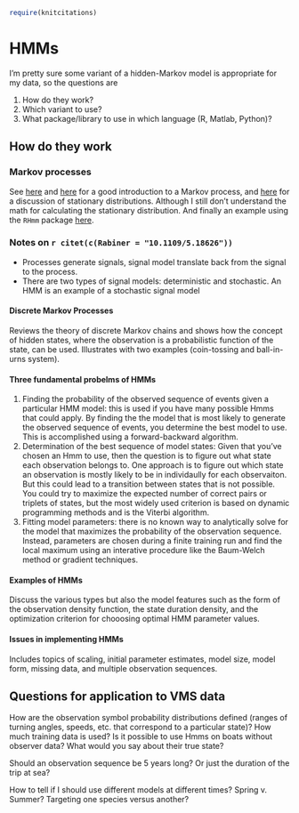 ```r
require(knitcitations)

```

HMMs
========================================================
I'm pretty sure some variant of a hidden-Markov model is appropriate for my data, so the questions are 

1. How do they work?
2. Which variant to use?
3. What package/library to use in which language (R, Matlab, Python)?

## How do they work 

### Markov processes
See [here](http://statisticalrecipes.blogspot.com/search/label/Markov%20chains) and [here](http://stats.stackexchange.com/questions/165/how-would-you-explain-markov-chain-monte-carlo-mcmc-to-a-layperson) for a good introduction to a Markov process, and [here](http://statisticalrecipes.blogspot.com/search/label/Markov%20chains#uds-search-results) for a discussion of stationary distributions. Although I still don't understand the math for calculating the stationary distribution. And finally an example using the `RHmm` package [here](https://gist.github.com/keithshep/438217).


### Notes on `r citet(c(Rabiner = "10.1109/5.18626"))`

+ Processes generate signals, signal model translate back from the signal to the process. 
+ There are two types of signal models: deterministic and stochastic. An HMM is an example of a stochastic signal model

#### Discrete Markov Processes
Reviews the theory of discrete Markov chains and shows how the concept of hidden states, where the observation is a probabilistic function of the state, can be used. Illustrates with two examples (coin-tossing and ball-in-urns system).


#### Three fundamental probelms of HMMs
1. Finding the probability of the observed sequence of events given a particular HMM model: this is used if you have many possible Hmms that could apply. By finding the the model that is most likely to generate the observed sequence of events, you determine the best model to use. This is accomplished using a forward-backward algorithm. 
2. Determination of the best sequence of model states: Given that you've chosen an Hmm to use, then the question is to figure out what state each observation belongs to. One approach is to figure out which state an observation is mostly likely to be in individaully for each observaiton. But this could lead to a transition between states that is not possible. You could try to maximize the expected number of correct pairs or triplets of states, but the most widely used criterion is based on dynamic programming methods and is the Viterbi algorithm. 
3. Fitting model parameters: there is no known way to analytically solve for the model that maximizes the probability of the observation sequence. Instead, parameters are chosen during a finite training run and find the local maximum using an interative procedure like the Baum-Welch method or gradient techniques. 

#### Examples of HMMs
Discuss the various types but also the model features such as the form of the observation density function, the state duration density, and the optimization criterion for chooosing optimal HMM parameter values. 

#### Issues in implementing HMMs 
Includes topics of scaling, initial parameter estimates, model size, model form, missing data, and multiple observation sequences. 

## Questions for application to VMS data
How are the observation symbol probability distributions defined (ranges of turning angles, speeds, etc. that correspond to a particular state)?
How much training data is used? Is it possible to use Hmms on boats without observer data? What would you say about their true state?

Should an observation sequence be 5 years long? Or just the duration of the trip at sea? 

How to tell if I should use different models at different times? Spring v. Summer? Targeting one species versus another?